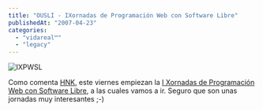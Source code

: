 ```yaml
---
title: "OUSLI - IXornadas de Programación Web con Software Libre"
publishedAt: "2007-04-23"
categories: 
  - "vidareal™"
  - "legacy"
---
```


![IXPWSL](http://www.hnkweb.com/imagenes/1xornadasousli.jpg)

Como comenta [HNK](http://www.hnkweb.com/), este viernes empiezan la [I Xornadas de Programación Web con Software Libre](https://encontros.ousli.org/index.php), a las cuales vamos a ir. Seguro que son unas jornadas muy interesantes ;-)
